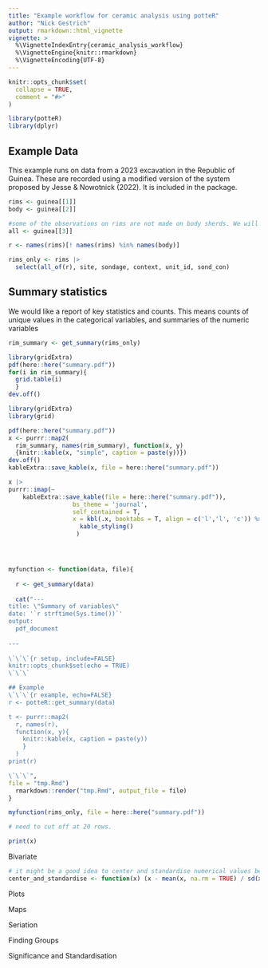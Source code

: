 ```yaml
---
title: "Example workflow for ceramic analysis using potteR"
author: "Nick Gestrich"
output: rmarkdown::html_vignette
vignette: >
  %\VignetteIndexEntry{ceramic_analysis_workflow}
  %\VignetteEngine{knitr::rmarkdown}
  %\VignetteEncoding{UTF-8}
---
```


```r
knitr::opts_chunk$set(
  collapse = TRUE,
  comment = "#>"
)
```

```r
library(potteR)
library(dplyr)
```

## Example Data

This example runs on data from a 2023 excavation in the Republic of Guinea. These are recorded using a modified version of the system proposed by Jesse & Nowotnick (2022). It is included in the package.

```r
rims <- guinea[[1]]
body <- guinea[[2]]

#some of the observations on rims are not made on body sherds. We will treat these observations separately
all <- guinea[[3]]

r <- names(rims)[! names(rims) %in% names(body)]

rims_only <- rims |> 
  select(all_of(r), site, sondage, context, unit_id, sond_con)
```

## Summary statistics

We would like a report of key statistics and counts. This means counts of unique values in the categorical variables, and summaries of the numeric variables

```r
rim_summary <- get_summary(rims_only)

library(gridExtra)
pdf(here::here("summary.pdf"))
for(i in rim_summary){
  grid.table(i)
  }
dev.off()

library(gridExtra)
library(grid)

pdf(here::here("summary.pdf"))
x <- purrr::map2(
  rim_summary, names(rim_summary), function(x, y)
  {knitr::kable(x, "simple", caption = paste(y))})
dev.off()
kableExtra::save_kable(x, file = here::here("summary.pdf"))

x |> 
purrr::imap(~
    kableExtra::save_kable(file = here::here("summary.pdf")),
                  bs_theme = 'journal', 
                  self_contained = T, 
                  x = kbl(.x, booktabs = T, align = c('l','l', 'c')) %>%
                    kable_styling() 
                   )




myfunction <- function(data, file){
  
  r <- get_summary(data)
  
  cat("---
title: \"Summary of variables\"
date: '`r strftime(Sys.time())`'
output: 
  pdf_document
    
---
  
\`\`\`{r setup, include=FALSE}
knitr::opts_chunk$set(echo = TRUE)
\`\`\`

## Example
\`\`\`{r example, echo=FALSE}
r <- potteR::get_summary(data)

t <- purrr::map2(
  r, names(r), 
  function(x, y){
    knitr::kable(x, caption = paste(y))
    }
  )
print(r)

\`\`\`", 
file = "tmp.Rmd")
  rmarkdown::render("tmp.Rmd", output_file = file)
}

myfunction(rims_only, file = here::here("summary.pdf"))

# need to cut off at 20 rows.

print(x)

```

Bivariate

```r
# it might be a good idea to center and standardise numerical values before analysing their distribution.
center_and_standardise <- function(x) (x - mean(x, na.rm = TRUE) / sd(x, na.rm = TRUE))
```

Plots

Maps

Seriation

Finding Groups

Significance and Standardisation
